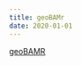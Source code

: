 ```yaml
---
title: geoBAMr
date: 2020-01-01
---
```

<a href=https://craigbrinkerhoff.github.io/geoBAMr/ target="_blank">geoBAMR </a>
